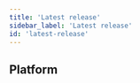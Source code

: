 ```yaml
---
title: 'Latest release'
sidebar_label: 'Latest release'
id: 'latest-release'
---
```



## Platform

<Grid container>
  <Grid item xs={12} md={12} sx={{padding: '1%'}}>
    <ReleaseCard
      blogLink="https://genesis.global/blog/genesis-platform-release-8-12/"
      releaseNotesLink="/8/8.12/"
      imageName="Release-8.12.png"
      imageAltText="8.12 Release"
    />
  </Grid>
</Grid>